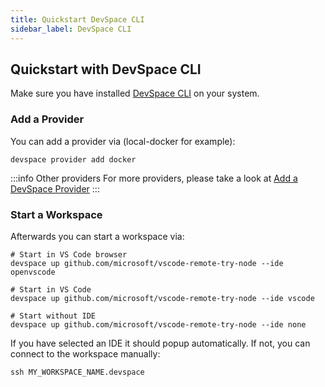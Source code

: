 ```yaml
---
title: Quickstart DevSpace CLI
sidebar_label: DevSpace CLI
---
```



## Quickstart with DevSpace CLI

Make sure you have installed [DevSpace CLI](../getting-started/install.mdx#optional-install-devspace-cli) on your system.

### Add a Provider

You can add a provider via (local-docker for example):

```
devspace provider add docker
```

:::info Other providers
For more providers, please take a look at [Add a DevSpace Provider](../managing-providers/add-provider.mdx)
:::

### Start a Workspace

Afterwards you can start a workspace via:

```
# Start in VS Code browser
devspace up github.com/microsoft/vscode-remote-try-node --ide openvscode

# Start in VS Code
devspace up github.com/microsoft/vscode-remote-try-node --ide vscode

# Start without IDE
devspace up github.com/microsoft/vscode-remote-try-node --ide none
```

If you have selected an IDE it should popup automatically. If not, you can connect to the workspace manually:

```
ssh MY_WORKSPACE_NAME.devspace
```
